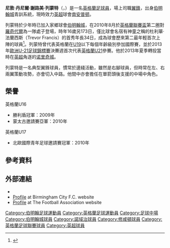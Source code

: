 {{noteTA|G1=足球|G2=列斯聯|G3=FAcup|G4=EPL
|T=zh-hans:内森·雷德蒙德;zh-hk:尼敦·列蒙特;
|1=zh-hans:内森;zh-hk:尼敦;
|2=zh-hans:雷德蒙德;zh-hk:列蒙特;
}}
{{Infobox football biography
| name           = 尼敦·列蒙特<br >''Nathan Redmond''
| image          = Natham Redmond, Norwich City (15390016528) (cropped).jpg
| image_size     = 250
| caption        = 
| fullname       = Nathan Daniel Jerome Redmond<ref name=scholar>{{cite web |url=http://www.thefa.com/TheFA/RulesandRegulations/~/media/Files/PDF/TheFA/Rules_Regs/July%202010.ashx/July%202010.pdf |format=PDF |title=List of Players Registered as Scholars in Accordance with Rule C.3 Between 01/07/2010 and 31/07/2010 |publisher=The Football Association |archiveurl=https://web.archive.org/web/20100911082322/http://www.thefa.com/TheFA/RulesandRegulations/~/media/Files/PDF/TheFA/Rules_Regs/July%202010.ashx/July%202010.pdf |archivedate=2010年9月11日 |deadurl=yes |accessdate=2015年4月19日 }}</ref>
| birth_date     = {{birth date and age|1994|3|6|df=y}}<ref name=SB201011>{{cite web |url=http://www.soccerbase.com/players/player.sd?player_id=54386&season_id=140 |title=Games played by Nathan Redmond in 2010/2011 |work=Soccerbase |publisher=Centurycomm |accessdate=27 October 2011 |archive-date=2020-09-24 |archive-url=https://web.archive.org/web/20200924113354/https://www.soccerbase.com/players/player.sd?player_id=54386&season_id=140 |dead-url=no }}</ref>
| birth_place    = [[英格蘭|英格蘭]][[伯明罕|伯明罕]]
| height         = {{height|ft=5|in=8}}<ref name=SB201011/>
| position       = [[中場#翼鋒|翼鋒]]
| currentclub    = [[南安普顿足球俱乐部|南安普顿]]       
| clubnumber     = 11
| youthyears1    = 2002–2010
| youthclubs1  = [[伯明翰足球會|伯明翰城]]
| years1         = 2010–2013 
| clubs1         = [[伯明翰足球會|伯明翰城]] 
| caps1           = 62 
| goals1          = 7
| years2         = 2013–2016  
| clubs2          = [[诺里奇城足球俱乐部|诺里奇城]]       
| caps2            = 112
| goals2           = 11
| years3         = 2016–
| clubs3          = [[南安普顿足球俱乐部|南安普顿]]       
| caps3            = 101
| goals3           = 13
| nationalyears1 = 2009–2010 
| nationalteam1 = [[英格蘭16歲以下足球代表隊|英格蘭U16]]
| nationalcaps1  = 7 
| nationalgoals1 = 1
| nationalyears2 = 2010–2011 
| nationalteam2 = [[英格蘭17歲以下足球代表隊|英格蘭U17]]
| nationalcaps2  = 19 
| nationalgoals2 = 2
| nationalyears3 = 2011      
| nationalteam3 = [[英格蘭18歲以下足球代表隊|英格蘭U18]]
| nationalcaps3  = 1  
| nationalgoals3 = 0
| nationalyears4 = 2012–2013 
| nationalteam4 = [[英格蘭19歲以下足球代表隊|英格蘭U19]]
| nationalcaps4  = 8  
| nationalgoals4 = 1
| nationalyears5 = 2013–2017
| nationalteam5 = [[英格蘭21歲以下足球代表隊|英格蘭U21]]
| nationalcaps5  = 38
| nationalgoals5 = 10
| nationalyears6 = 2017–     
| nationalteam6 = [[英格蘭足球代表隊|英格蘭]]
| nationalcaps6  = 1
| nationalgoals6 = 0
| club-update    = 16:42, 15 August 2015 (UTC)
| nationalteam-update = 18:43, 3 April 2015 (UTC)
}}
'''尼敦·丹尼爾·謝路美·列蒙特'''（{{lang-en|'''Nathan Daniel Jerome Redmond'''}}，{{bd|1994年|3月6日|catIdx=Redmond, Nathan}}）是一名[[英格蘭|英格蘭]][[足球員|足球員]]，場上司職[[中場#翼鋒|翼鋒]]，出身[[伯明翰足球會|伯明翰城]]青訓系統，現時效力[[英超|英超]]球會[[南安普顿足球俱乐部|南安普顿]]。

列蒙特於少年時已加入家鄉球會[[伯明翰足球會|伯明翰城]]，在2010年8月於[[英格蘭聯賽盃|英格蘭聯賽盃]]第二圈對[[罗奇代尔足球俱乐部|羅奇代爾]]為一隊處子登場，時年16歲另173日，僅比球會名宿有神童之稱的杜利華·法蘭西斯（Trevor Francis）的首秀年長34日，成為球會歷來第二最年輕首次上陣的球員<ref name=2ndyoungest>{{cite news |url=http://www.birminghammail.co.uk/sport/football/football-news/birmingham-city-mcleish-heaps-praise-130830 |title=Birmingham City: McLeish heaps praise on Blues' second-youngest ever player |newspaper=Birmingham Mail |date=27 August 2010 |accessdate=14 August 2013 |archive-date=2018-07-08 |archive-url=https://web.archive.org/web/20180708103759/https://www.birminghammail.co.uk/sport/football/football-news/birmingham-city-mcleish-heaps-praise-130830 |dead-url=no }}</ref>。列蒙特曾代表英格蘭在[[英格蘭19歲以下足球代表隊|U19]]以下每個年齡級別參加國際賽，並於2013年[[歐洲U-21足球錦標賽|歐洲U-21足球錦標賽]]決賽週首次代表[[英格蘭21歲以下足球代表隊|英格蘭U21]]參賽。他於2013年夏季轉投當時在[[英超|英超]]角逐的[[诺里奇城足球俱乐部|诺里奇城]]。

列蒙特是一名典型翼鋒球員，慣常於邊綫活動，雖然是右腳球員，但時常在左、右兩翼策動攻勢，亦會切入中路。他間中亦會擔任在單箭頭後支援的中場中角色。

==榮譽==
;英格蘭U16
* 勝利盾冠軍：2009年
* 蒙太古邀請賽亞軍：2010年
;英格蘭U17
* 北歐國際青年足球邀請賽冠軍：2010年

==參考資料==
{{reflist}}

==外部連結==
{{Commons category|Nathan Redmond}}
* {{soccerbase|id=54386|name=內森·雷德蒙德}}
* [http://www.bcfc.com/team/player-profile/index.aspx?playerid=434690&tcmuri=25018 Profile] {{Wayback|url=http://www.bcfc.com/team/player-profile/index.aspx?playerid=434690&tcmuri=25018 |date=20160304111310 }} at Birmingham City F.C. website
* [http://www.thefa.com/England/All-Teams/Players/R/Nathan-Redmond Profile] {{Wayback|url=http://www.thefa.com/England/All-Teams/Players/R/Nathan-Redmond |date=20170702185702 }} at The Football Association website

{{修咸頓球員名單}}

{{DEFAULTSORT:Redmond, Nathan}}
[[Category:伯明翰足球運動員|Category:伯明翰足球運動員]]
[[Category:英格蘭足球運動員|Category:英格蘭足球運動員]]
[[Category:足球中場|Category:足球中場]]
[[Category:伯明翰城球員|Category:伯明翰城球員]]
[[Category:諾域治球員|Category:諾域治球員]]
[[Category:修咸頓球員|Category:修咸頓球員]]
[[Category:英格蘭足球聯賽球員|Category:英格蘭足球聯賽球員]]
[[Category:英超球員|Category:英超球員]]